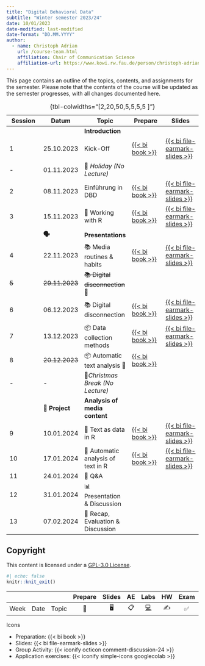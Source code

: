 ```yaml
---
title: "Digital Behavioral Data"
subtitle: "Winter semester 2023/24"
date: 10/01/2023
date-modified: last-modified
date-format: "DD.MM.YYYY"
author: 
  - name: Christoph Adrian 
    url: /course-team.html
    affiliation: Chair of Communication Science
    affiliation-url: https://www.kowi.rw.fau.de/person/christoph-adrian/
---
```


::: callout-note
This page contains an outline of the topics, contents, and assignments for the semester. Please note that the contents of the course will be updated as the semester progresses, with all changes documented here.
:::

<!-- FIXME Add column with link to exercises / group activities -->

| Session | Datum          | Topic                              | Prepare                                                                            | Slides                                                                                                        |
|---------------|---------------|---------------|---------------|---------------|
|         |                | **Introduction**                   |                                                                                    |                                                                                                               |
| 1       | 25.10.2023     | Kick-Off                           | [{{< bi book >}}](/sessions/session-01.html "Session 01"){aria-label="Session 01"} | [{{< bi file-earmark-slides >}}](/slides/slides-01.html "Slides: Session 01"){aria-label="Slides Session 01"} |
| \-      | 01.11.2023     | 🎃 *Holiday (No Lecture)*          |                                                                                    |                                                                                                               |
| 2       | 08.11.2023     | Einführung in DBD                  | [{{< bi book >}}](/sessions/session-02.html "Session 02"){aria-label="Session 02"} | [{{< bi file-earmark-slides >}}](/slides/slides-02.html "Slides: Session 02"){aria-label="Slides Session 02"} |
| 3       | 15.11.2023     | 🔨 Working with R                  | [{{< bi book >}}](/sessions/session-03.html "Session 03"){aria-label="Session 03"} | [{{< bi file-earmark-slides >}}](/slides/slides-03.html "Slides: Session 03"){aria-label="Slides Session 03"} |
|         | **🗣️**         | **Presentations**                  |                                                                                    |                                                                                                               |
| 4       | 22.11.2023     | 📚 Media routines & habits         | [{{< bi book >}}](/sessions/session-04.html "Session 04"){aria-label="Session 04"} | [{{< bi file-earmark-slides >}}](/slides/slides-04.html "Slides: Session 04"){aria-label="Slides Session 04"} |
| ~~5~~   | ~~29.11.2023~~ | ~~📚 Digital disconnection~~ 🤒    |                                                                                    |                                                                                                               |
| 6       | 06.12.2023     | 📚 Digital disconnection           | [{{< bi book >}}](/sessions/session-06.html "Session 06"){aria-label="Session 06"} | [{{< bi file-earmark-slides >}}](/slides/slides-06.html "Slides: Session 06"){aria-label="Slides Session 06"} |
| 7       | 13.12.2023     | 📦 Data collection methods         | [{{< bi book >}}](/sessions/session-07.html "Session 07"){aria-label="Session 07"} | [{{< bi file-earmark-slides >}}](/slides/slides-07.html "Slides: Session 07"){aria-label="Slides Session 07"} |
| 8       | ~~20.12.2023~~ | 📦 Automatic text analysis 🎥      | [{{< bi book >}}](/sessions/session-08.html "Session 08"){aria-label="Session 08"} |                                                                                                               |
| \-      | \-             | 🎄*Christmas Break (No Lecture)*   |                                                                                    |                                                                                                               |
|         | 📂 **Project** | **Analysis of media content**      |                                                                                    |                                                                                                               |
| 9       | 10.01.2024     | 🔨 Text as data in R               | [{{< bi book >}}](/sessions/session-09.html "Session 09"){aria-label="Session 09"} | [{{< bi file-earmark-slides >}}](/slides/slides-09.html "Slides: Session 09"){aria-label="Slides Session 09"} |
| 10      | 17.01.2024     | 🔨 Automatic analysis of text in R | [{{< bi book >}}](/sessions/session-10.html "Session 09"){aria-label="Session 10"} | [{{< bi file-earmark-slides >}}](/slides/slides-10.html "Slides: Session 09"){aria-label="Slides Session 10"} |
| 11      | 24.01.2024     | 🔨 Q&A                             |                                                                                    |                                                                                                               |
| 12      | 31.01.2024     | 📊 Presentation & Discussion       |                                                                                    |                                                                                                               |
| 13      | 07.02.2024     | 🏁 Recap, Evaluation & Discussion  |                                                                                    |                                                                                                               |

: {tbl-colwidths="\[2,20,50,5,5,5,5 \]"}

## Copyright

This content is licensed under a [GPL-3.0 License](https://www.gnu.org/licenses/gpl-3.0.en.html).

```r
#| echo: false
knitr::knit_exit()
```

|      |      |       | Prepare | Slides | AE  |                                                    Labs                                                    | HW  | Exam | Project |
|--------|--------|--------|:------:|:------:|:------:|:------:|:------:|:------:|:------:|
| Week | Date | Topic |   📖    |   🖥️   | 📋  | [💻](https://sakai.duke.edu/samigo-app/servlet/Login?id=6fa7ebf3-01af-42a6-91ba-3e813d3901221641094171786) | ✍️  |  ✅  |   📂    |

Icons

-   Preparation: {{< bi book >}}
-   Slides: {{< bi file-earmark-slides >}}
-   Group Activity: {{< iconify octicon comment-discussion-24 >}}
-   Application exercises: {{< iconify simple-icons googlecolab >}}